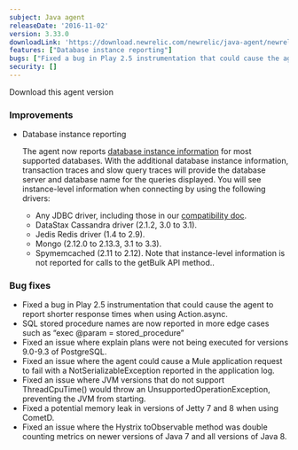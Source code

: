 ```yaml
---
subject: Java agent
releaseDate: '2016-11-02'
version: 3.33.0
downloadLink: 'https://download.newrelic.com/newrelic/java-agent/newrelic-agent/3.33.0/'
features: ["Database instance reporting"]
bugs: ["Fixed a bug in Play 2.5 instrumentation that could cause the agent to report shorter response times when using Action.async", "SQL stored procedure names are now reported", "Fixed an issue where explain plans were not being executed for versions 9.0-9.3 of PostgreSQL", "Fixed an issue where the agent could cause a Mule application request to fail", "Fixed an issue where JVM versions that do not support ThreadCpuTime() would throw an UnsupportedOperationException", "Fixed a potential memory leak in versions of Jetty 7 and 8 when using CometD", "Fixed an issue where the Hystrix toObservable method was double counting metrics"]
security: []
---
```


<ButtonGroup>
  <ButtonLink
    role="button"
    to="https://download.newrelic.com/newrelic/java-agent/newrelic-agent/3.33.0/"
    variant="primary"
  >
    Download this agent version
  </ButtonLink>
</ButtonGroup>

### Improvements

* Database instance reporting

  The agent now reports [database instance information](https://docs.newrelic.com/docs/apm/applications-menu/features/analyze-database-instance-level-performance-issues) for most supported databases. With the additional database instance information, transaction traces and slow query traces will provide the database server and database name for the queries displayed. You will see instance-level information when connecting by using the following drivers:

  * Any JDBC driver, including those in our [compatibility doc](https://docs.newrelic.com/docs/agents/java-agent/getting-started/compatibility-requirements-java-agent).
  * DataStax Cassandra driver (2.1.2, 3.0 to 3.1).
  * Jedis Redis driver (1.4 to 2.9).
  * Mongo (2.12.0 to 2.13.3, 3.1 to 3.3).
  * Spymemcached (2.11 to 2.12). Note that instance-level information is not reported for calls to the getBulk API method..

### Bug fixes

* Fixed a bug in Play 2.5 instrumentation that could cause the agent to report shorter response times when using Action.async.
* SQL stored procedure names are now reported in more edge cases such as “exec @param = stored_procedure”
* Fixed an issue where explain plans were not being executed for versions 9.0-9.3 of PostgreSQL.
* Fixed an issue where the agent could cause a Mule application request to fail with a NotSerializableException reported in the application log.
* Fixed an issue where JVM versions that do not support ThreadCpuTime() would throw an UnsupportedOperationException, preventing the JVM from starting.
* Fixed a potential memory leak in versions of Jetty 7 and 8 when using CometD.
* Fixed an issue where the Hystrix toObservable method was double counting metrics on newer versions of Java 7 and all versions of Java 8.
